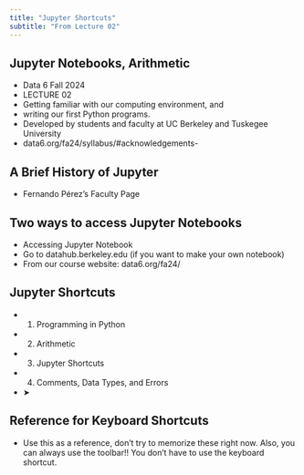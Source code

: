 ```yaml
---
title: "Jupyter Shortcuts"
subtitle: "From Lecture 02"
---
```


## Jupyter Notebooks, Arithmetic

- Data 6 Fall 2024
- LECTURE 02
- Getting familiar with our computing environment, and
- writing our first Python programs.
- Developed by students and faculty at UC Berkeley and Tuskegee University
- data6.org/fa24/syllabus/\#acknowledgements-

## A Brief History of Jupyter

- Fernando Pérez’s Faculty Page

## Two ways to access Jupyter Notebooks

- Accessing Jupyter Notebook
- Go to datahub.berkeley.edu (if you want to make your own notebook)
- From our course website: data6.org/fa24/

## Jupyter Shortcuts

- 1. Programming in Python
- 2. Arithmetic
- 3. Jupyter Shortcuts
- 4. Comments, Data Types, and Errors
- ➤

## Reference for Keyboard Shortcuts

- Use this as a reference, don’t try to memorize these right now. Also, you can always use the toolbar!! You don’t have to use the keyboard shortcut.


